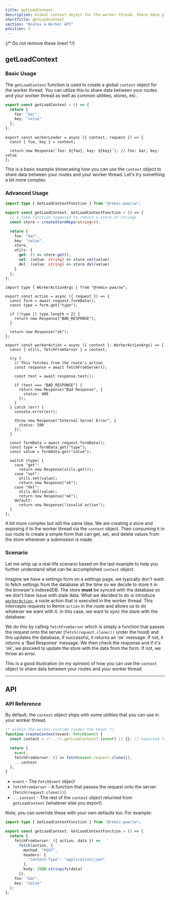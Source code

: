 ```yaml
---
title: getLoadContext
description: Global context object for the worker thread. Share data globally between your workers in your routes and your service worker.
shortTitle: getLoadContext
section: "Routes & Worker API"
position: 3
---
```


{/* Do not remove these lines! */}

## getLoadContext

### Basic Usage

The `getLoadContext` function is used to create a global `context` object for the worker thread. You can utilize this to share data between your routes and your worker thread
as well as common utilities, stores, etc.

<Snippet>

```ts {{ filename:'entry.worker.ts' }}
export const getLoadContext = () => {
  return {
    foo: "bar",
    key: "value"
  };
};
```

```tsx {{ filename:'app/routes/docs.tsx' }}
export const workerLoader = async ({ context, request }) => {
  const { foo, key } = context;

  return new Response(`foo: ${foo}, key: ${key}`); // foo: bar, key: value
};
```

</Snippet>

This is a basic example showcasing how you can use the `context` object to share data between your routes and your worker thread.
Let's try something a bit more complex.

### Advanced Usage

<Snippet>

```ts {{ filename:'entry.worker.ts' }}
import type { GetLoadContextFunction } from "@remix-pwa/sw";

export const getLoadContext: GetLoadContextFunction = () => {
  // a fake function supposed to return a store of strings
  const store = createStoreRepo<string>();

  return {
    foo: "bar",
    key: "value",
    store,
    utils: {
      get: () => store.get(),
      set: (value: string) => store.set(value),
      del: (value: string) => store.del(value)
    }
  };
};
```

```tsx {{ filename:'app/routes/form.tsx' }}
import type { WorkerActionArgs } from "@remix-pwa/sw";

export const action = async ({ request }) => {
  const form = await request.formData();
  const type = form.get("type");

  if (!type || type.length < 2) {
    return new Response("BAD_RESPONSE");
  }

  return new Response("ok");
};

export const workerAction = async ({ context }: WorkerActionArgs) => {
  const { utils, fetchFromServer } = context;

  try {
    // This fetches from the route's action
    const response = await fetchFromServer();

    const text = await response.text();

    if (text === "BAD_RESPONSE") {
      return new Response("Bad Response", {
        status: 400
      });
    }
  } catch (err) {
    console.error(err);

    throw new Response("Internal Server Error", {
      status: 500
    });
  }

  const formData = await request.formData();
  const type = formData.get("type");
  const value = formData.get("value");

  switch (type) {
    case "get":
      return new Response(utils.get());
    case "set":
      utils.set(value);
      return new Response("ok");
    case "del":
      utils.del(value);
      return new Response("ok");
    default:
      return new Response("invalid action");
  }
};
```

</Snippet>

A bit more complex but still the same idea. We are creating a store and exposing it to the worker thread via the `context` object.
Then consuming it in our route to create a simple form that can get, set, and delete values from the store whenever a submission is made.

### Scenario

Let me whip up a real-life scenario based on the last example to help you further understand what can be accomplished `context` object.

Imagine we have a settings form on a settings page, we typically don't want to fetch settings from the database all the time so we decide
to store it in the browser's indexedDB. The store **must** be synced with the database so we don't have issue with stale data. What we decided to do is
introduce [`workerAction`]('/docs/worker-action'), a route action that is executed in the worker thread. This intercepts requests to Remix `action` in the route
and allows us to do whatever we want with it. In this case, we want to sync the store with the database.

We do this by calling `fetchFromServer` which is simply a function that passes the request onto the server (`fetch(request.clone())` under the hood)
and this updates the database, if successful, it returns an 'ok' message. If not, it returns a 'Bad Response' message. We then check the response and
if it's 'ok', we proceed to update the store with the data from the form. If not, we throw an error.

This is a good illustration (in my opinion) of how you can use the `context` object to share data between your routes and your worker thread.

---

## API

### API Reference

By default, the `context` object ships with some utilities that you can use in your worker thread.

```ts
/* within the worker-runtime (under the hood) */
function createContext(event: FetchEvent) {
  const context = /*...*/.getLoadContext?.(event) || {}; // exported from worker file

  return {
    event,
    fetchFromServer: () => fetch(event.request.clone()),
    ...context
  };
}
```

- `event` - The `FetchEvent` object
- `fetchFromServer` - A function that passes the request onto the server (`fetch(request.clone())`)
- `...context` - The rest of the `context` object returned from `getLoadContext` (whatever else you export)

Note, you can override these with your own defaults too. For example:

```ts {{ filename:'entry.worker.ts' }}
import type { GetLoadContextFunction } from "@remix-pwa/sw";

export const getLoadContext: GetLoadContextFunction = () => {
  return {
    fetchFromServer: ({ action, data }) =>
      fetch(action, {
        method: "POST",
        headers: {
          "Content-Type": "application/json"
        },
        body: JSON.stringify(data)
      }),
    foo: "bar",
    key: "value"
  };
};
```
